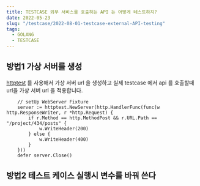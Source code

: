 ```yaml
---
title: TESTCASE 외부 서비스를 호출하는 API 는 어떻게 테스트하지?
date: 2022-05-23
slug: "/testcase/2022-08-01-testcase-external-API-testing"
tags:
  - GOLANG
  - TESTCASE
---
```


## 방법1 가상 서버를 생성
[httptest](https://pkg.go.dev/net/http/httptest) 를 사용해서 가상 서버 url 을 생성하고
실제 testcase 에서 api 를 호출할때 url을 가상 서버 url 을 적용합니다.
```
	// setUp WebServer Fixture
	server := httptest.NewServer(http.HandlerFunc(func(w http.ResponseWriter, r *http.Request) {
		if r.Method == http.MethodPost && r.URL.Path == "/project/434/posts" {
			w.WriteHeader(200)
		} else {
			w.WriteHeader(400)
		}
	}))
	defer server.Close()
```
## 방법2 테스트 케이스 실행시 변수를 바꿔 쓴다
